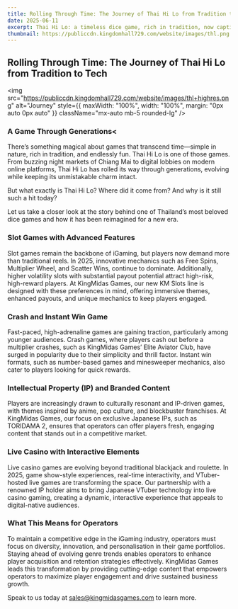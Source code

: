 ```yaml
---
title: Rolling Through Time: The Journey of Thai Hi Lo from Tradition to Tech
date: 2025-06-11
excerpt: Thai Hi Lo: a timeless dice game, rich in tradition, now captivating new generations. From ancient Chinese roots to vibrant Thai festivals, it evolved while keeping its charm. Today, KingMidas Games reimagines this beloved classic online.
thumbnail: https://publiccdn.kingdomhall729.com/website/images/thl.png
---
```



<div className="newsContent" style={{ maxWidth: '750px', margin: '0 auto', color: 'white' }}>
  <div className="newsHeader" style={{ textAlign: 'center', marginBottom: '20px' }}>
    <h2 className="text-lg font-bold Montserrat">Rolling Through Time: The Journey of Thai Hi Lo from Tradition to Tech</h2>
  </div>

  <img
    src="https://publiccdn.kingdomhall729.com/website/images/thl+highres.png"
    alt="Journey"
    style={{ maxWidth: "100%", width: "100%", margin: "0px auto 0px auto" }}
    className="mx-auto mb-5 rounded-lg"
  />

  <div style={{ margin: "20px auto 0px", textAlign: "justify" }}>
<h3 className="text-lg font-bold">A Game Through Generations<</h3>
    <p>
      There’s something magical about games that transcend time—simple in nature, rich in tradition, and endlessly fun. Thai Hi Lo is one of those games. From buzzing night markets of Chiang Mai to digital lobbies on modern online platforms, Thai Hi Lo has rolled its way through generations, evolving while keeping its unmistakable charm intact.
</p>
<p>
But what exactly is Thai Hi Lo? Where did it come from? And why is it still such a hit today?
</p>
<p>
Let us take a closer look at the story behind one of Thailand’s most beloved dice games and how it has been reimagined for a new era.
    </p>
  </div>

  <div style={{ margin: "20px auto 0px", textAlign: "justify" }}>
    <h3 className="text-lg font-bold">Slot Games with Advanced Features</h3>
    <p>
      Slot games remain the backbone of iGaming, but players now demand more than traditional reels. In 2025, innovative mechanics such as Free Spins, Multiplier Wheel, and Scatter Wins, continue to dominate. Additionally, higher volatility slots with substantial payout potential attract high-risk, high-reward players. At KingMidas Games, our new KM Slots line is designed with these preferences in mind, offering immersive themes, enhanced payouts, and unique mechanics to keep players engaged.
    </p>
  </div>

  <div style={{ margin: "20px auto 0px", textAlign: "justify" }}>
    <h3 className="text-lg font-bold">Crash and Instant Win Game</h3>
    <p>
      Fast-paced, high-adrenaline games are gaining traction, particularly among younger audiences. Crash games, where players cash out before a multiplier crashes, such as KingMidas Games’ Elite Aviator Club, have surged in popularity due to their simplicity and thrill factor. Instant win formats, such as number-based games and minesweeper mechanics, also cater to players looking for quick rewards.
    </p>
  </div>

  <div style={{ margin: "20px auto 0px", textAlign: "justify" }}>
    <h3 className="text-lg font-bold">Intellectual Property (IP) and Branded Content</h3>
    <p>
      Players are increasingly drawn to culturally resonant and IP-driven games, with themes inspired by anime, pop culture, and blockbuster franchises. At KingMidas Games, our focus on exclusive Japanese IPs, such as TORIDAMA 2, ensures that operators can offer players fresh, engaging content that stands out in a competitive market.
    </p>
  </div>

  <div style={{ margin: "20px auto 0px", textAlign: "justify" }}>
    <h3 className="text-lg font-bold">Live Casino with Interactive Elements</h3>
    <p>
      Live casino games are evolving beyond traditional blackjack and roulette. In 2025, game show-style experiences, real-time interactivity, and VTuber-hosted live games are transforming the space. Our partnership with a renowned IP holder aims to bring Japanese VTuber technology into live casino gaming, creating a dynamic, interactive experience that appeals to digital-native audiences.
    </p>
  </div>

  <div style={{ margin: "20px auto 0px", textAlign: "justify" }}>
    <h3 className="text-lg font-bold">What This Means for Operators</h3>
    <p>
      To maintain a competitive edge in the iGaming industry, operators must focus on diversity, innovation, and personalisation in their game portfolios. Staying ahead of evolving genre trends enables operators to enhance player acquisition and retention strategies effectively. KingMidas Games leads this transformation by providing cutting-edge content that empowers operators to maximize player engagement and drive sustained business growth.
    </p>
  </div>

  <div style={{ margin: "20px auto 0px auto", textAlign: "justify" }}>
    Speak to us today at <a href="mailto:sales@kingmidasgames.com">sales@kingmidasgames.com</a> to learn more.
  </div>
</div>